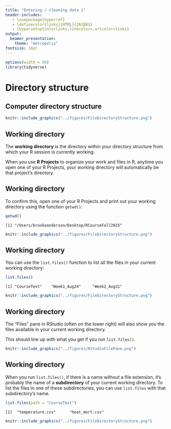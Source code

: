 ```yaml
---
title: "Entering / cleaning data 1"
header-includes:
   - \usepackage{hyperref}
   - \definecolor{links}{HTML}{2A1B81}
   - \hypersetup{colorlinks,linkcolor=,urlcolor=links}
output: 
  beamer_presentation:
    theme: "metropolis"
fontsize: 10pt
---
```


```r
options(width = 50)
library(tidyverse)
```

# Directory structure

## Computer directory structure

```r
knitr::include_graphics("../figures/FileDirectoryStructure.png")
```

## Working directory

The **working directory** is the directory within your directory structure from which your R session is currently working. 

When you use **R Projects** to organize your work and files in R, anytime you open one of your R Projects, your working directory will automatically be that project's directory. 

## Working directory

To confirm this, open one of your R Projects and print out your working directory using the function `getwd()`: 

\small

```r
getwd()
```

```
[1] "/Users/brookeanderson/Desktop/RCourseFall2015"
```

```r
knitr::include_graphics("../figures/FileDirectoryStructure.png")
```

## Working directory

You can use the `list.files()` function to list all the files in your current working directory:

\small

```r
list.files()
```

```
[1] "CourseText"    "Week1_Aug24"     "Week2_Aug31"
```

```r
knitr::include_graphics("../figures/FileDirectoryStructure.png")
```


## Working directory

The "Files" pane in RStudio (often on the lower right) will also show you the files available in your current working directory. 

This should line up with what you get if you run `list.files()`.

```r
knitr::include_graphics("../figures/RStudioFilePane.png")
```

## Working directory

When you run `list.files()`, if there is a name without a file extension, it's probably the name of a **subdirectory** of your current working directory. 
To list the files in one of these subdirectories, you can use `list.files` with that subdirectory's name. 

```r
list.files(path = "CourseText")
```
```
[1]  "temperature.csv"      "heat_mort.csv"
```

```r
knitr::include_graphics("../figures/FileDirectoryStructure.png")
```






